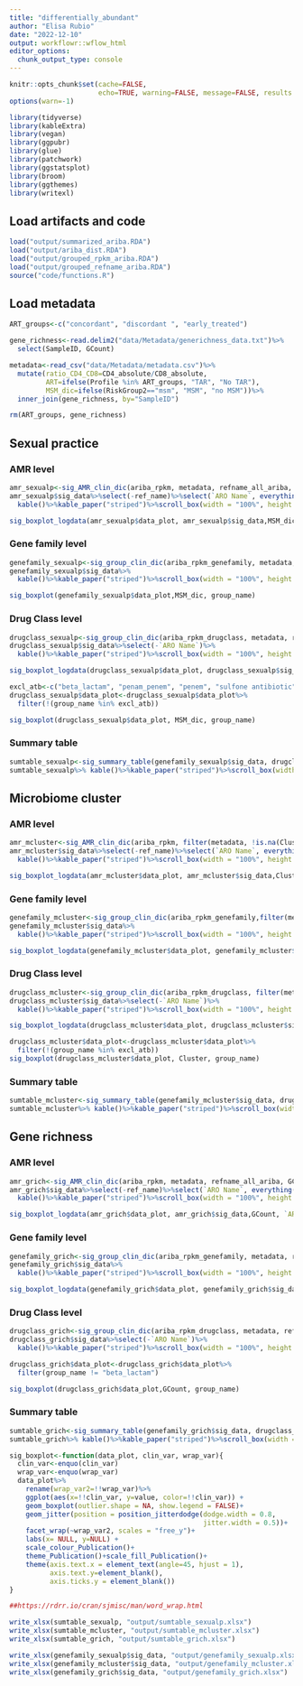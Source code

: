```yaml
---
title: "differentially_abundant"
author: "Elisa Rubio"
date: "2022-12-10"
output: workflowr::wflow_html
editor_options:
  chunk_output_type: console
---
```


```r
knitr::opts_chunk$set(cache=FALSE,
                      echo=TRUE, warning=FALSE, message=FALSE, results ='markup')
options(warn=-1)
```

```r
library(tidyverse)
library(kableExtra)
library(vegan)
library(ggpubr)
library(glue)
library(patchwork)
library(ggstatsplot)
library(broom)
library(ggthemes)
library(writexl)
```

## Load artifacts and  code
```r
load("output/summarized_ariba.RDA")
load("output/ariba_dist.RDA")
load("output/grouped_rpkm_ariba.RDA")
load("output/grouped_refname_ariba.RDA")
source("code/functions.R")
```

## Load metadata
```r
ART_groups<-c("concordant", "discordant ", "early_treated")

gene_richness<-read.delim2("data/Metadata/generichness_data.txt")%>%
  select(SampleID, GCount)

metadata<-read_csv("data/Metadata/metadata.csv")%>%
  mutate(ratio_CD4_CD8=CD4_absolute/CD8_absolute,
         ART=ifelse(Profile %in% ART_groups, "TAR", "No TAR"),
         MSM_dic=ifelse(RiskGroup2=="msm", "MSM", "no MSM"))%>%
  inner_join(gene_richness, by="SampleID")

rm(ART_groups, gene_richness)
```

## Sexual practice

### AMR level

```r
amr_sexualp<-sig_AMR_clin_dic(ariba_rpkm, metadata, refname_all_ariba, MSM_dic)
amr_sexualp$sig_data%>%select(-ref_name)%>%select(`ARO Name`, everything())%>%
  kable()%>%kable_paper("striped")%>%scroll_box(width = "100%", height = "500px")
```


```r
sig_boxplot_logdata(amr_sexualp$data_plot, amr_sexualp$sig_data,MSM_dic, `ARO Term`)
```


### Gene family level

```r
genefamily_sexualp<-sig_group_clin_dic(ariba_rpkm_genefamily, metadata, refname_ariba_genefamily, MSM_dic)
genefamily_sexualp$sig_data%>%
  kable()%>%kable_paper("striped")%>%scroll_box(width = "100%", height = "500px")
```

```r
sig_boxplot(genefamily_sexualp$data_plot,MSM_dic, group_name)
```


### Drug Class level

```r
drugclass_sexualp<-sig_group_clin_dic(ariba_rpkm_drugclass, metadata, refname_ariba_drugclass, MSM_dic)
drugclass_sexualp$sig_data%>%select(-`ARO Name`)%>%
  kable()%>%kable_paper("striped")%>%scroll_box(width = "100%", height = "500px")
```

```r
sig_boxplot_logdata(drugclass_sexualp$data_plot, drugclass_sexualp$sig_data,MSM_dic, group_name)
```

```r
excl_atb<-c("beta_lactam", "penam_penem", "penem", "sulfone antibiotic")
drugclass_sexualp$data_plot<-drugclass_sexualp$data_plot%>%
  filter(!(group_name %in% excl_atb))

sig_boxplot(drugclass_sexualp$data_plot, MSM_dic, group_name)
```

### Summary table

```r
sumtable_sexualp<-sig_summary_table(genefamily_sexualp$sig_data, drugclass_sexualp$sig_data)
sumtable_sexualp%>% kable()%>%kable_paper("striped")%>%scroll_box(width = "100%", height = "500px")
```


## Microbiome cluster

### AMR level

```r
amr_mcluster<-sig_AMR_clin_dic(ariba_rpkm, filter(metadata, !is.na(Cluster)), refname_all_ariba, Cluster)
amr_mcluster$sig_data%>%select(-ref_name)%>%select(`ARO Name`, everything())%>%
  kable()%>%kable_paper("striped")%>%scroll_box(width = "100%", height = "500px")
```


```r
sig_boxplot_logdata(amr_mcluster$data_plot, amr_mcluster$sig_data,Cluster, `ARO Term`)
```


### Gene family level

```r
genefamily_mcluster<-sig_group_clin_dic(ariba_rpkm_genefamily,filter(metadata, !is.na(Cluster)), refname_ariba_genefamily, Cluster)
genefamily_mcluster$sig_data%>%
  kable()%>%kable_paper("striped")%>%scroll_box(width = "100%", height = "500px")
```

```r
sig_boxplot_logdata(genefamily_mcluster$data_plot, genefamily_mcluster$sig_data,Cluster, group_name)
```


### Drug Class level

```r
drugclass_mcluster<-sig_group_clin_dic(ariba_rpkm_drugclass, filter(metadata, !is.na(Cluster)), refname_ariba_drugclass, Cluster)
drugclass_mcluster$sig_data%>%select(-`ARO Name`)%>%
  kable()%>%kable_paper("striped")%>%scroll_box(width = "100%", height = "500px")
```

```r
sig_boxplot_logdata(drugclass_mcluster$data_plot, drugclass_mcluster$sig_data,Cluster, group_name)
```

```r
drugclass_mcluster$data_plot<-drugclass_mcluster$data_plot%>%
  filter(!(group_name %in% excl_atb))
sig_boxplot(drugclass_mcluster$data_plot, Cluster, group_name)
```

### Summary table

```r
sumtable_mcluster<-sig_summary_table(genefamily_mcluster$sig_data, drugclass_mcluster$sig_data)
sumtable_mcluster%>% kable()%>%kable_paper("striped")%>%scroll_box(width = "100%", height = "500px")
```



## Gene richness

### AMR level

```r
amr_grich<-sig_AMR_clin_dic(ariba_rpkm, metadata, refname_all_ariba, GCount)
amr_grich$sig_data%>%select(-ref_name)%>%select(`ARO Name`, everything())%>%
  kable()%>%kable_paper("striped")%>%scroll_box(width = "100%", height = "500px")
```


```r
sig_boxplot_logdata(amr_grich$data_plot, amr_grich$sig_data,GCount, `ARO Term`)
```


### Gene family level

```r
genefamily_grich<-sig_group_clin_dic(ariba_rpkm_genefamily, metadata, refname_ariba_genefamily, GCount)
genefamily_grich$sig_data%>%
  kable()%>%kable_paper("striped")%>%scroll_box(width = "100%", height = "500px")
```

```r
sig_boxplot_logdata(genefamily_grich$data_plot, genefamily_grich$sig_data,GCount, group_name)
```


### Drug Class level

```r
drugclass_grich<-sig_group_clin_dic(ariba_rpkm_drugclass, metadata, refname_ariba_drugclass, GCount)
drugclass_grich$sig_data%>%select(-`ARO Name`)%>%
  kable()%>%kable_paper("striped")%>%scroll_box(width = "100%", height = "500px")
```

```r
drugclass_grich$data_plot<-drugclass_grich$data_plot%>%
  filter(group_name != "beta_lactam")

sig_boxplot(drugclass_grich$data_plot,GCount, group_name)
```


### Summary table

```r
sumtable_grich<-sig_summary_table(genefamily_grich$sig_data, drugclass_grich$sig_data)
sumtable_grich%>% kable()%>%kable_paper("striped")%>%scroll_box(width = "100%", height = "500px")
```

```r
sig_boxplot<-function(data_plot, clin_var, wrap_var){
  clin_var<-enquo(clin_var)
  wrap_var<-enquo(wrap_var)
  data_plot%>%
    rename(wrap_var2=!!wrap_var)%>%
    ggplot(aes(x=!!clin_var, y=value, color=!!clin_var)) +
    geom_boxplot(outlier.shape = NA, show.legend = FALSE)+
    geom_jitter(position = position_jitterdodge(dodge.width = 0.8,
                                                jitter.width = 0.5))+
    facet_wrap(~wrap_var2, scales = "free_y")+
    labs(x= NULL, y=NULL) +
    scale_colour_Publication()+
    theme_Publication()+scale_fill_Publication()+
    theme(axis.text.x = element_text(angle=45, hjust = 1),
          axis.text.y=element_blank(),
          axis.ticks.y = element_blank())
}

```


```r
##https://rdrr.io/cran/sjmisc/man/word_wrap.html

write_xlsx(sumtable_sexualp, "output/sumtable_sexualp.xlsx")
write_xlsx(sumtable_mcluster, "output/sumtable_mcluster.xlsx")
write_xlsx(sumtable_grich, "output/sumtable_grich.xlsx")

write_xlsx(genefamily_sexualp$sig_data, "output/genefamily_sexualp.xlsx")
write_xlsx(genefamily_mcluster$sig_data, "output/genefamily_mcluster.xlsx")
write_xlsx(genefamily_grich$sig_data, "output/genefamily_grich.xlsx")
```

